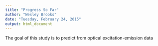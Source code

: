 ```yaml
---
title: "Progress So Far"
author: "Wesley Brooks"
date: "Tuesday, February 24, 2015"
output: html_document
---
```


The goal of this study is to predict from optical excitation-emission data 